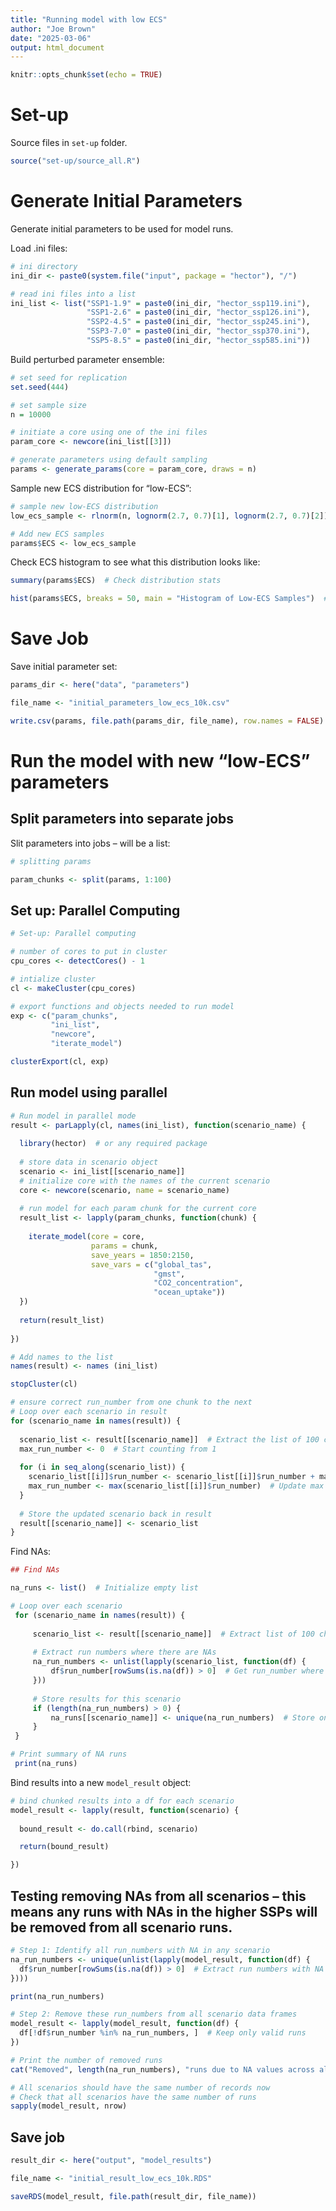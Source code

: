 ```yaml
---
title: "Running model with low ECS"
author: "Joe Brown"
date: "2025-03-06"
output: html_document
---
```


```r
knitr::opts_chunk$set(echo = TRUE)
```

# Set-up

Source files in `set-up` folder.

```r
source("set-up/source_all.R")
```

# Generate Initial Parameters

Generate initial parameters to be used for model runs.

Load .ini files:
```r
# ini directory 
ini_dir <- paste0(system.file("input", package = "hector"), "/")

# read ini files into a list 
ini_list <- list("SSP1-1.9" = paste0(ini_dir, "hector_ssp119.ini"), 
                 "SSP1-2.6" = paste0(ini_dir, "hector_ssp126.ini"), 
                 "SSP2-4.5" = paste0(ini_dir, "hector_ssp245.ini"), 
                 "SSP3-7.0" = paste0(ini_dir, "hector_ssp370.ini"), 
                 "SSP5-8.5" = paste0(ini_dir, "hector_ssp585.ini"))

```

Build perturbed parameter ensemble:
```r
# set seed for replication
set.seed(444)

# set sample size
n = 10000

# initiate a core using one of the ini files
param_core <- newcore(ini_list[[3]])

# generate parameters using default sampling
params <- generate_params(core = param_core, draws = n)

```

Sample new ECS distribution for "low-ECS":
```r
# sample new low-ECS distribution
low_ecs_sample <- rlnorm(n, lognorm(2.7, 0.7)[1], lognorm(2.7, 0.7)[2])

# Add new ECS samples 
params$ECS <- low_ecs_sample

```

Check ECS histogram to see what this distribution looks like:

```r
summary(params$ECS)  # Check distribution stats

hist(params$ECS, breaks = 50, main = "Histogram of Low-ECS Samples")  # Visualize
```

# Save Job

Save initial parameter set:
```r
params_dir <- here("data", "parameters")

file_name <- "initial_parameters_low_ecs_10k.csv"

write.csv(params, file.path(params_dir, file_name), row.names = FALSE)

```

# Run the model with new "low-ECS" parameters

## Split parameters into separate jobs

Slit parameters into jobs -- will be a list:

```r
# splitting params

param_chunks <- split(params, 1:100)

```

## Set up: Parallel Computing

```r

# Set-up: Parallel computing 

# number of cores to put in cluster
cpu_cores <- detectCores() - 1

# intialize cluster
cl <- makeCluster(cpu_cores)

# export functions and objects needed to run model
exp <- c("param_chunks", 
         "ini_list", 
         "newcore", 
         "iterate_model")

clusterExport(cl, exp)

```

## Run model using parallel

```r
# Run model in parallel mode
result <- parLapply(cl, names(ini_list), function(scenario_name) {
  
  library(hector)  # or any required package
  
  # store data in scenario object
  scenario <- ini_list[[scenario_name]]
  # initialize core with the names of the current scenario
  core <- newcore(scenario, name = scenario_name)
  
  # run model for each param chunk for the current core 
  result_list <- lapply(param_chunks, function(chunk) {
    
    iterate_model(core = core, 
                  params = chunk, 
                  save_years = 1850:2150, 
                  save_vars = c("global_tas", 
                                "gmst", 
                                "CO2_concentration", 
                                "ocean_uptake"))
  })
  
  return(result_list)
  
})

# Add names to the list 
names(result) <- names (ini_list)

stopCluster(cl)
```

```r
# ensure correct run_number from one chunk to the next
# Loop over each scenario in result
for (scenario_name in names(result)) {
  
  scenario_list <- result[[scenario_name]]  # Extract the list of 100 chunks
  max_run_number <- 0  # Start counting from 1
  
  for (i in seq_along(scenario_list)) {
    scenario_list[[i]]$run_number <- scenario_list[[i]]$run_number + max_run_number
    max_run_number <- max(scenario_list[[i]]$run_number)  # Update max for next chunk
  }
  
  # Store the updated scenario back in result
  result[[scenario_name]] <- scenario_list
}
```

Find NAs:
```r
## Find NAs

na_runs <- list()  # Initialize empty list

# Loop over each scenario
 for (scenario_name in names(result)) {
     
     scenario_list <- result[[scenario_name]]  # Extract list of 100 chunks
     
     # Extract run numbers where there are NAs
     na_run_numbers <- unlist(lapply(scenario_list, function(df) {
         df$run_number[rowSums(is.na(df)) > 0]  # Get run_number where any column has NA
     }))
     
     # Store results for this scenario
     if (length(na_run_numbers) > 0) {
         na_runs[[scenario_name]] <- unique(na_run_numbers)  # Store only unique run numbers
     }
 }

# Print summary of NA runs
 print(na_runs)
```

Bind results into a new `model_result` object:
```r
# bind chunked results into a df for each scenario
model_result <- lapply(result, function(scenario) {
  
  bound_result <- do.call(rbind, scenario)

  return(bound_result)

})

```

## Testing removing NAs from all scenarios -- this means any runs with NAs in the higher SSPs will be removed from all scenario runs.
```r
# Step 1: Identify all run_numbers with NA in any scenario
na_run_numbers <- unique(unlist(lapply(model_result, function(df) {
  df$run_number[rowSums(is.na(df)) > 0]  # Extract run numbers with NA
})))

print(na_run_numbers)

# Step 2: Remove these run_numbers from all scenario data frames
model_result <- lapply(model_result, function(df) {
  df[!df$run_number %in% na_run_numbers, ]  # Keep only valid runs
})

# Print the number of removed runs
cat("Removed", length(na_run_numbers), "runs due to NA values across all scenarios.\n")

# All scenarios should have the same number of records now
# Check that all scenarios have the same number of runs
sapply(model_result, nrow)

```

## Save job

```r
result_dir <- here("output", "model_results")

file_name <- "initial_result_low_ecs_10k.RDS"

saveRDS(model_result, file.path(result_dir, file_name))

```


